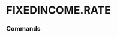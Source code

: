 # FIXEDINCOME.RATE


### Commands
<ul className='grid grid-cols-1 md:grid-cols-2 lg:grid-cols-3 xl:grid-cols-4 gap-4 -ml-6'>
<ReferenceCard
    title="ESTR"
    description="Euro Short-Term Rate. The euro short-term rate (€STR) reflects the wholesale euro unsecured..."
    url="rate/estr"
    command
/><ReferenceCard
    title="DPCREDIT"
    description="Discount Window Primary Credit Rate. A bank rate is the interest rate a nation's central bank..."
    url="rate/dpcredit"
    command
/><ReferenceCard
    title="EFFR"
    description="Fed Funds Rate. Get Effective Federal Funds Rate data. A bank rate is the interest rate a..."
    url="rate/effr"
    command
/><ReferenceCard
    title="EFFR_FORECAST"
    description="Fed Funds Rate Projections. The projections for the federal funds rate are the value of the..."
    url="rate/effr_forecast"
    command
/><ReferenceCard
    title="SONIA"
    description="Sterling Overnight Index Average. SONIA (Sterling Overnight Index Average) is an important..."
    url="rate/sonia"
    command
/><ReferenceCard
    title="AMERIBOR"
    description="Ameribor. Ameribor (short for the American interbank offered rate) is a benchmark interest rate..."
    url="rate/ameribor"
    command
/><ReferenceCard
    title="IORB"
    description="Interest on Reserve Balances. Get Interest Rate on Reserve Balances data A bank rate is the..."
    url="rate/iorb"
    command
/><ReferenceCard
    title="ECB"
    description="European Central Bank Interest Rates. The Governing Council of the ECB sets the key interest..."
    url="rate/ecb"
    command
/>
</ul>

